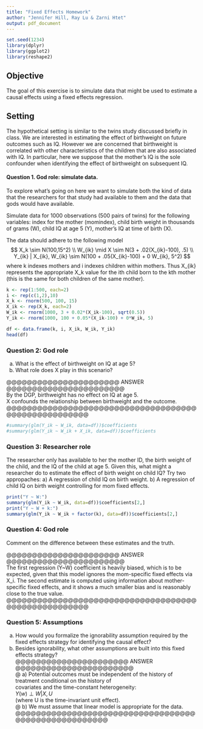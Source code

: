 ```yaml
---
title: "Fixed Effects Homework"
author: "Jennifer Hill, Ray Lu & Zarni Htet"
output: pdf_document
---
```

```r
set.seed(1234)
library(dplyr)
library(ggplot2)
library(reshape2)
```
## Objective 
The goal of this exercise is to simulate data that might be used to estimate a causal effects using a fixed effects regression.

## Setting
The hypothetical setting is similar to the twins study discussed briefly in class.  We are interested in estimating the effect of birthweight on future outcomes such as IQ.  However we are concerned that birthweight is correlated with other characteristics of the children that are also associated with IQ. In particular, here we suppose that the mother's IQ is the sole confounder when identifying the effect of birthweight on subsequent IQ.  

#### Question 1. God role: simulate data.
To explore what's going on here we want to simulate both the kind of data that the researchers for that study had available to them and the data that gods would have available.  

Simulate data for 1000 observations (500 pairs of twins) for the following variables:  index for the mother (momindex), child birth weight in thousands of grams (W), child IQ at age 5 (Y), mother's IQ at time of birth (X). 

The data should adhere to the following model
  $$
  X_k \sim N(100,15^2) \\
  W_{ik} \mid X \sim N(3 + .02(X_{ik}-100), .5) \\
  Y_{ik} | X_{ik}, W_{ik} \sim N(100 + .05(X_{ik}-100) + 0 W_{ik}, 5^2)
  $$
where k indexes mothers and i indexes children within mothers.  Thus X_{ik} represents the appropriate X_k value for the ith child born to the kth mother (this is the same for both children of the same mother).  
```r
k <- rep(1:500, each=2)
i <- rep(c(1,2),10) 
X_k <- rnorm(500, 100, 15)
X_ik <- rep(X_k, each=2)
W_ik <- rnorm(1000, 3 + 0.02*(X_ik-100), sqrt(0.5))
Y_ik <- rnorm(1000, 100 + 0.05*(X_ik-100) + 0*W_ik, 5)

df <- data.frame(k, i, X_ik, W_ik, Y_ik)
head(df)
```

### Question 2:  God role
  a) What is the effect of birthweight on IQ at age 5?
  b) What role does X play in this scenario?
   
@@@@@@@@@@@@@@@@@@@@@@ ANSWER @@@@@@@@@@@@@@@@@@@@@@@   
By the DGP, birthweight has no effect on IQ at age 5.   
X confounds the relationship between birthweight and the outcome.     
@@@@@@@@@@@@@@@@@@@@@@@@@@@@@@@@@@@@@@@@@@@@@@@@@@@@@  
```r
#summary(glm(Y_ik ~ W_ik, data=df))$coefficients
#summary(glm(Y_ik ~ W_ik + X_ik, data=df))$coefficients
```

### Question 3: Researcher role
The researcher only has available to her the mother ID, the birth weight of the child, and the IQ of the child at age 5.  Given this, what might a researcher do to estimate the effect of birth weight on child IQ?  Try two appropaches:
 a) A regression of child IQ on birth weight.
 b) A regression of child IQ on birth weight controlling for mom fixed effects.
```r
print("Y ~ W:")
summary(glm(Y_ik ~ W_ik, data=df))$coefficients[2,]
print("Y ~ W + k:")
summary(glm(Y_ik ~ W_ik + factor(k), data=df))$coefficients[2,]
```

### Question 4: God role
Comment on the difference between these estimates and the truth.   
   
@@@@@@@@@@@@@@@@@@@@@@ ANSWER @@@@@@@@@@@@@@@@@@@@@@@   
The first regression (Y~W) coefficient is heavily biased, which is to be expected, given that this model ignores the    mom-specific fixed effects via X_i. The second estimate is computed using information about mother-specific fixed effects, and it shows a much smaller bias and is reasonably close to the true value.   
@@@@@@@@@@@@@@@@@@@@@@@@@@@@@@@@@@@@@@@@@@@@@@@@@@@@@  

### Question 5: Assumptions
  a) How would you formalize the ignorability assumption required by the fixed effects strategy for identifying the causal effect?
  b) Besides ignorability, what other assumptions are built into this fixed effects strategy?      
@@@@@@@@@@@@@@@@@@@@@@ ANSWER @@@@@@@@@@@@@@@@@@@@@@@   
@ a) Potential outcomes must be independent of the history of treatment conditional on the history of    
covariates and the time-constant heterogeneity:   
$Y(w) \perp W | X, U$   
(where U is the time-invariant unit effect).   
@ b) We must assume that linear model is appropriate for the data.   
@@@@@@@@@@@@@@@@@@@@@@@@@@@@@@@@@@@@@@@@@@@@@@@@@@@@@  
 
